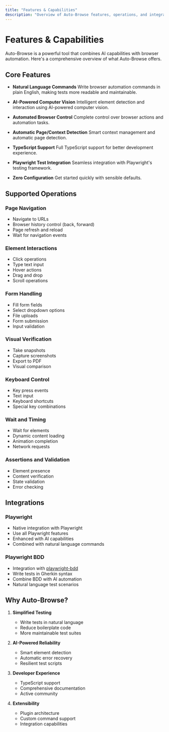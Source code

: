 ```yaml
---
title: "Features & Capabilities"
description: "Overview of Auto-Browse features, operations, and integrations"
---
```


# Features & Capabilities

Auto-Browse is a powerful tool that combines AI capabilities with browser automation. Here's a comprehensive overview of what Auto-Browse offers.

## Core Features

- **Natural Language Commands**
  Write browser automation commands in plain English, making tests more readable and maintainable.

- **AI-Powered Computer Vision**
  Intelligent element detection and interaction using AI-powered computer vision.

- **Automated Browser Control**
  Complete control over browser actions and automation tasks.

- **Automatic Page/Context Detection**
  Smart context management and automatic page detection.

- **TypeScript Support**
  Full TypeScript support for better development experience.

- **Playwright Test Integration**
  Seamless integration with Playwright's testing framework.

- **Zero Configuration**
  Get started quickly with sensible defaults.

## Supported Operations

### Page Navigation

- Navigate to URLs
- Browser history control (back, forward)
- Page refresh and reload
- Wait for navigation events

### Element Interactions

- Click operations
- Type text input
- Hover actions
- Drag and drop
- Scroll operations

### Form Handling

- Fill form fields
- Select dropdown options
- File uploads
- Form submission
- Input validation

### Visual Verification

- Take snapshots
- Capture screenshots
- Export to PDF
- Visual comparison

### Keyboard Control

- Key press events
- Text input
- Keyboard shortcuts
- Special key combinations

### Wait and Timing

- Wait for elements
- Dynamic content loading
- Animation completion
- Network requests

### Assertions and Validation

- Element presence
- Content verification
- State validation
- Error checking

## Integrations

### Playwright

- Native integration with Playwright
- Use all Playwright features
- Enhanced with AI capabilities
- Combined with natural language commands

### Playwright BDD

- Integration with [playwright-bdd](https://github.com/vitalets/playwright-bdd)
- Write tests in Gherkin syntax
- Combine BDD with AI automation
- Natural language test scenarios

## Why Auto-Browse?

1. **Simplified Testing**

   - Write tests in natural language
   - Reduce boilerplate code
   - More maintainable test suites

2. **AI-Powered Reliability**

   - Smart element detection
   - Automatic error recovery
   - Resilient test scripts

3. **Developer Experience**

   - TypeScript support
   - Comprehensive documentation
   - Active community

4. **Extensibility**
   - Plugin architecture
   - Custom command support
   - Integration capabilities
